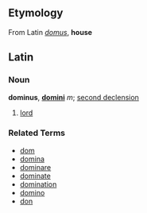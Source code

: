 ==Etymology==
From Latin ''[[domus]]'', '''house'''

==Latin==
===Noun===
'''dominus''', '''[[domini]]''' ''m''; [[Wiktionary:Latin second declension | second declension]]

# [[lord]]

===Related Terms===
*[[dom]]
*[[domina]]
*[[dominare]]
*[[dominate]]
*[[domination]]
*[[domino]]
*[[don]]
